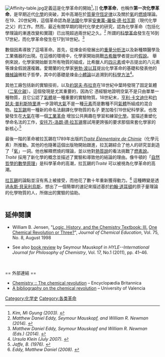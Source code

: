 [[File:Affinity-table.jpg|right]]定義這是化學革命的開始<ref name="Kim"><cite class="citation book" contenteditable="false">Kim, Mi Gyung (2003). </cite></ref>。]]
'''化學革命'''，也稱作'''第一次化學革命'''，是早期近代[[化學|化學]]的突破，其中高潮在於[[質量守恆定律|質量守恆定律]]以及關於[[氧|氧]]的[[燃燒|燃燒]]理論。在19、20世紀時，這個革命認為是[[法國|法國]]化學家[[安東萬-羅倫·德·拉瓦節|安東萬-羅倫·德·拉瓦節]]（現代化學之父）的工作。然而，最近有關早期的現代化學史的研究，認為化學革命（包括化學理論的漸進改變和實踐）已出現超過兩世紀之久。<ref><cite class="citation journal" contenteditable="false">Matthew Daniel Eddy, Seymour Mauskopf, and William R. Newman (2014). </cite></ref> 所謂的[[科學革命|科學革命]]發生在16到17世紀，而化學革命發生在17到18世紀。<ref><cite class="citation book" contenteditable="false">Matthew Daniel Eddy, Seymour Mauskopf and William R. Newman (Eds.) (2014). </cite></ref>

數個因素導致了這場革命。首先，從煉金術發展出的[[重量分析法|重量分析法]]以及新種類醫學及工業儀器的出現。在這様的環境中，化學家開始挑戰[[古希臘|古希臘]]學者提出的[[假說|假說]]。 舉例來說，化學家開始斷言所有物質的組成，比希臘人的[[四元素|四元素]]或中古提出的八元素等煉金假說還複雜。愛爾蘭的化學家[[罗伯特·波义耳|勞勃·波以耳]]提出化學革命的基礎和發表他的[[机械论|機械論]]微粒子哲學，其中的基礎是煉金[[小体论|小體論]]以追溯到{{le|偽賈比爾|Pseudo-Geber}}的[[科學方法|科學方法]]<ref><cite class="citation journal" contenteditable="false">Ursula Klein (July 2007). </cite></ref>。

其他工廠包括新的實驗技術，以及[[約瑟夫·布拉克|約瑟夫·布拉克]]在18世紀中葉時發現了固定氣體（[[二氧化碳|二氧化碳]]）。這個發現是尤其重要的，因為它 憑經驗地證明空氣不是只由單單一種物質，且它公認了[[氣體|氣體]]是一種重要的實驗物質。18世紀末，[[亨利·卡文迪什|亨利·卡文迪什]]和[[约瑟夫·普利斯特里|约瑟夫·普利斯特里]]進一步證明[[大氣|大氣]]不是一種[[元素|元素]]而是數種不同[[氣體|氣體]]所組成的混合物。[[安托万-洛朗·德·拉瓦锡|拉瓦錫]]用一種新的命名法翻譯化學物質的名子 更加吸引19世紀科學家。也改變發生在[[大氣|大氣]]在哪一個[[工業革命|工業革命]] 增加公共興趣在學習和練習[[化學|化學]]。當描述重塑化學命名法的工作，[[安托万-洛朗·德·拉瓦锡|安托万-洛朗·德·拉瓦锡]]嘗試用更誇張的要求那個來套化學家的新核心:<ref><cite class="citation book" contenteditable="false">Jaffe, B. (1976). </cite></ref>

{{cquote|We must clean house thoroughly, for they have made use of an enigmatical language peculiar to themselves, which in general presents one meaning for the adepts and another meaning for the vulgar, and at the same time contains nothing that is rationally intelligible either for the one or for the other.}}

最後一階的革命被拉瓦錫在1789年出版的<em><u>Traité Élémentaire de Chimie</u></em>（化學元素）所推動。其他的也隨著這個出版物開始跟進，拉瓦錫綜合了他人的研究並創造了「[[氧|氧]]」一詞。他也解釋燃燒的理論，並以他對[[熱質說|熱質說]]的看法挑戰了[[燃素說|燃素說]]。''Traité'' 採用了新化學的概念並描述了實驗和導致他的結論的理由。像牛頓的「[[自然哲學的數學原理|自然哲學的數學原理]]」是科學革命的高潮，拉瓦錫的''Traité'' 可以被視為化學革命的高潮。

[[安托万-洛朗·德·拉瓦锡|拉瓦錫]]的論點並沒有馬上被接受，而他花了數十年重新獲得動力。<ref><cite class="citation book" contenteditable="false">Eddy, Matthew Daniel (2008). </cite></ref> 這種轉變是透過[[永斯·贝采利乌斯|永斯·貝采利烏斯]]，想出了一個簡單的速記來描述基於[[約翰·道耳頓|約翰·道耳頓]]的原子量理論的化學物質的人，所做出的實驗的協助。
<br />
<br />

== 延伸閱讀 ==
* William B. Jensen, "[https://web.archive.org/web/20160303224800/http://www.gesn.ch/mat_didattico/teoria/jensen/logica_3.pdf Logic, History, and the Chemistry Textbook: III.] [https://web.archive.org/web/20160303224800/http://www.gesn.ch/mat_didattico/teoria/jensen/logica_3.pdf One Chemical Revolution or Three?]", ''Journal of Chemical Education'', Vol. 75, No. 8, August 1998
* {{Cite book|author = John G. McEvoy|title = Historiography of the Chemical Revolution: Patterns of Interpretation in the History of Science|year = 2010|publisher = Pickering & Chatto|isbn = 978-1-84893-030-8}} See also [http://www.hyle.org/journal/issues/17-1/rev_mauskopf.htm book review] {{Wayback|url=http://www.hyle.org/journal/issues/17-1/rev_mauskopf.htm |date=20200711194605 }} by Seymour Mauskopf in ''HYLE--International Journal for Philosophy of Chemistry'', Vol. 17, No.1 (2011), pp. 41–46.
<br />
<br />
== 外部連結 ==
* [http://www.britannica.com/eb/article-259705/chemistry Chemistry :: The chemical revolution] {{Wayback|url=http://www.britannica.com/eb/article-259705/chemistry |date=20080427193528 }} – Encyclopædia Britannica
* [https://web.archive.org/web/20080422014146/http://www.uv.es/bertomeu/revquim/biblio/bibliorvq.htm A bibliography on the chemical revolution] – University of Valencia
[[Category:化学史|Category:化学史]]
[[Category:各类革命|Category:各类革命]]